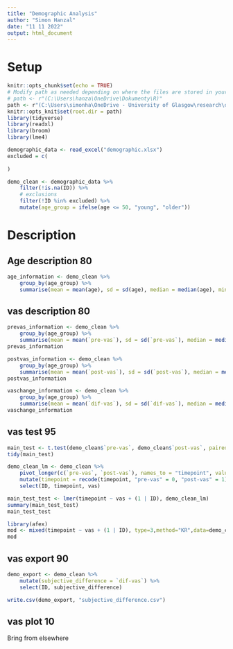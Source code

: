 ```yaml
---
title: "Demographic Analysis"
author: "Simon Hanzal"
date: "11 11 2022"
output: html_document
---
```

# Setup

```r
knitr::opts_chunk$set(echo = TRUE)
# Modify path as needed depending on where the files are stored in your device
# path <- r"(C:\Users\hanza\OneDrive\Dokumenty\R)"
path <- r"(C:\Users\simonha\OneDrive - University of Glasgow\research\data\exp1_data\compilation)"
knitr::opts_knit$set(root.dir = path)
library(tidyverse)
library(readxl)
library(broom)
library(lme4)
```

```r
demographic_data <- read_excel("demographic.xlsx")
excluded = c(
    
)
```


```r
demo_clean <- demographic_data %>%
    filter(!is.na(ID)) %>%
    # exclusions
    filter(!ID %in% excluded) %>%
    mutate(age_group = ifelse(age <= 50, "young", "older"))
```

# Description

## Age description 80

``` r
age_information <- demo_clean %>%
    group_by(age_group) %>%
    summarise(mean = mean(age), sd = sd(age), median = median(age), min = min(age), max = max(age), number = n())
```

## vas description 80

```r
prevas_information <- demo_clean %>%
    group_by(age_group) %>%
    summarise(mean = mean(`pre-vas`), sd = sd(`pre-vas`), median = median(`pre-vas`), min = min(`pre-vas`), max = max(`pre-vas`), number = n())
prevas_information

postvas_information <- demo_clean %>%
    group_by(age_group) %>%
    summarise(mean = mean(`post-vas`), sd = sd(`post-vas`), median = median(`pre-vas`), min = min(`post-vas`), max = max(`post-vas`), number = n())
postvas_information

vaschange_information <- demo_clean %>%
    group_by(age_group) %>%
    summarise(mean = mean(`dif-vas`), sd = sd(`dif-vas`), median = median(`dif-vas`), min = min(`dif-vas`), max = max(`dif-vas`), number = n())
vaschange_information
```

## vas test 95
```r
main_test <- t.test(demo_clean$`pre-vas`, demo_clean$`post-vas`, paired = FALSE)
tidy(main_test)

demo_clean_lm <- demo_clean %>%
    pivot_longer(c(`pre-vas`, `post-vas`), names_to = "timepoint", values_to = "vas") %>%
    mutate(timepoint = recode(timepoint, "pre-vas" = 0, "post-vas" = 1)) %>%
    select(ID, timepoint, vas)

main_test_test <- lmer(timepoint ~ vas + (1 | ID), demo_clean_lm)
summary(main_test_test)
main_test_test

library(afex)
mod <- mixed(timepoint ~ vas + (1 | ID), type=3,method="KR",data=demo_clean_lm) 
mod
```

## vas export 90

```r
demo_export <- demo_clean %>%
    mutate(subjective_difference = `dif-vas`) %>%
    select(ID, subjective_difference)

write.csv(demo_export, "subjective_difference.csv")
```


## vas plot 10
Bring from elsewhere